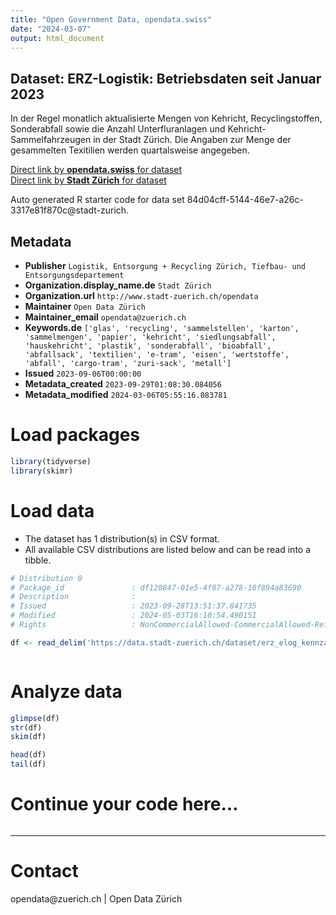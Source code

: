 ```yaml
---
title: "Open Government Data, opendata.swiss"
date: "2024-03-07"
output: html_document
---
```


## Dataset: ERZ-Logistik: Betriebsdaten seit Januar 2023

In der Regel monatlich aktualisierte Mengen von Kehricht, Recyclingstoffen, Sonderabfall sowie die Anzahl Unterfluranlagen und Kehricht-Sammelfahrzeugen in der Stadt Zürich. Die Angaben zur Menge der gesammelten Texitilien werden quartalsweise angegeben.


[Direct link by **opendata.swiss** for dataset](https://opendata.swiss/de/dataset/erz-logistik-betriebsdaten-seit-januar-2023)<br>
[Direct link by **Stadt Zürich** for dataset](https://data.stadt-zuerich.ch/dataset/erz_elog_kennzahlen)

Auto generated R starter code for data set 84d04cff-5144-46e7-a26c-3317e81f870c@stadt-zurich.

## Metadata

- **Publisher** `Logistik, Entsorgung + Recycling Zürich, Tiefbau- und Entsorgungsdepartement`
- **Organization.display_name.de** `Stadt Zürich`
- **Organization.url** `http://www.stadt-zuerich.ch/opendata`
- **Maintainer** `Open Data Zürich`
- **Maintainer_email** `opendata@zuerich.ch`
- **Keywords.de** `['glas', 'recycling', 'sammelstellen', 'karton', 'sammelmengen', 'papier', 'kehricht', 'siedlungsabfall', 'hauskehricht', 'plastik', 'sonderabfall', 'bioabfall', 'abfallsack', 'textilien', 'e-tram', 'eisen', 'wertstoffe', 'abfall', 'cargo-tram', 'zuri-sack', 'metall']`
- **Issued** `2023-09-06T00:00:00`
- **Metadata_created** `2023-09-29T01:08:30.084056`
- **Metadata_modified** `2024-03-06T05:55:16.083781`


# Load packages

```r

library(tidyverse)
library(skimr)

```

# Load data

-   The dataset has 1 distribution(s) in CSV format.
-   All available CSV distributions are listed below and can be read into a tibble.

```r

# Distribution 0
# Package_id               : df120847-01e5-4f87-a278-10f894a83690
# Description              : 
# Issued                   : 2023-09-28T13:51:37.841735
# Modified                 : 2024-05-03T16:10:54.490151
# Rights                   : NonCommercialAllowed-CommercialAllowed-ReferenceNotRequired

df <- read_delim('https://data.stadt-zuerich.ch/dataset/erz_elog_kennzahlen/download/elog_kennzahlen.csv')



```

# Analyze data

```r

glimpse(df)
str(df)
skim(df)

head(df)
tail(df)

```

# Continue your code here...

```r

```

------------------------------------------------------------------------

# Contact

opendata@zuerich.ch | Open Data Zürich
